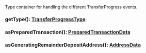 Type container for handling the different TransferProgress events.

### getType(): [TransferProgressType](#transferprogresstype)



### asPreparedTransaction(): [PreparedTransactionData](#preparedtransactiondata)



### asGeneratingRemainderDepositAddress(): [AddressData](#addressdata)


